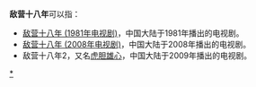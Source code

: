 '''敌营十八年'''可以指：
*[[敌营十八年_(1981年电视剧)|敌营十八年 (1981年电视剧)]]，中国大陆于1981年播出的电视剧。
*[[敌营十八年_(2008年电视剧)|敌营十八年 (2008年电视剧)]]，中国大陆于2008年播出的电视剧。
*敌营十八年2，又名[[虎胆雄心|虎胆雄心]]，中国大陆于2009年播出的电视剧。

{{Disambiguation|Cat=五字中国作品消歧义|D}}
[[Category:敌营十八年|*]]